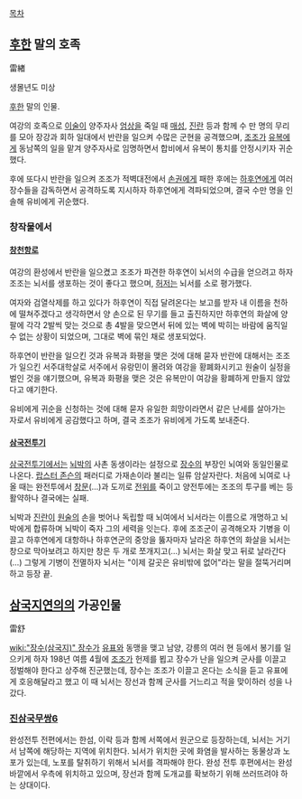 [[목차]]
== [[후한]] 말의 호족 ==
雷緖

생몰년도 미상

[[후한]] 말의 인물.

여강의 호족으로 [[이술]]이 양주자사 [[엄상]]을 죽일 때 [[매성]], [[진란]] 등과 함께 수 만 명의 무리를 모아 장강과 회하 일대에서 반란을 일으켜 수많은 군현을 공격했으며, [[조조]]가 [[유복]]에게 동남쪽의 일을 맡겨 양주자사로 임명하면서 합비에서 유복이 통치를 안정시키자 귀순했다.

후에 또다시 반란을 일으켜 조조가 적벽대전에서 [[손권]]에게 패한 후에는 [[하후연]]에게 여러 장수들을 감독하면서 공격하도록 지시하자 하후연에게 격파되었으며, 결국 수만 명을 인솔해 유비에게 귀순했다.

=== 창작물에서 ===
==== [[창천항로]] ====
여강의 환성에서 반란을 일으켰고 조조가 파견한 하후연이 뇌서의 수급을 얻으려고 하자 조조는 뇌서를 생포하는 것이 좋다고 했으며, [[허저]]는 뇌서를 소로 평가했다.

여자와 검열삭제를 하고 있다가 하후연이 직접 달려온다는 보고를 받자 내 이름을 천하에 떨쳐주겠다고 생각하면서 양 손으로 된 무기를 들고 출진하지만 하후연의 화살에 양 팔에 각각 2발씩 맞는 것으로 총 4발을 맞으면서 뒤에 있는 벽에 박히는 바람에 움직일 수 없는 상황이 되었으며, 그대로 벽에 묶인 채로 생포되었다.

하후연이 반란을 일으킨 것과 유복과 화평을 맺은 것에 대해 묻자 반란에 대해서는 조조가 일으킨 서주대학살로 서주에서 유랑민이 몰려와 여강을 황폐화시키고 원술이 실정을 벌인 것을 얘기했으며, 유복과 화평을 맺은 것은 유복만이 여강을 황폐하게 만들지 않았다고 얘기한다.

유비에게 귀순을 신청하는 것에 대해 묻자 유일한 희망이라면서 같은 난세를 살아가는 자로서 유비에게 공감했다고 하며, 결국 조조가 유비에게 가도록 보내준다.

==== [[삼국전투기]] ====
[[삼국전투기]]에서는 [[뇌박]]의 사촌 동생이라는 설정으로 [[장수]]의 부장인 뇌여와 동일인물로 나온다. [[랍스터 존슨]]의 패러디로 가재손이라 불리는 일류 암살자란다. 처음에 뇌여로 나올 때는 완전투에서 [[창문]](…)과 도끼로 [[전위]]를 죽이고 양전투에는 조조의 투구를 베는 등 활약하나 결국에는 실패.  

뇌박과 [[진란]]이 [[원술]]의 손을 벗어나 독립할 때 뇌여에서 뇌서라는 이름으로 개명하고 뇌박에게 합류하며 뇌박이 죽자 그의 세력을 잇는다. 후에 조조군이 공격해오자 기병을 이끌고 하후연에게 대항하나 하후연군의 중앙을 뚫자마자 날라온 하후연의 화살을 뇌서는 창으로 막아보려고 하지만 창은 두 개로 쪼개지고(…) 뇌서는 화살 맞고 뒤로 날라간다(…) 그렇게 기병이 전멸하자 뇌서는 "이제 갈곳은 유비밖에 없어"라는 말을 절뚝거리며 하고 등장 끝.

== [[삼국지연의]]의 가공인물 ==
雷舒

[[wiki:"장수(삼국지)" 장수]]가 [[유표]]와 동맹을 맺고 남양, 강릉의 여러 현 등에서 봉기를 일으키게 하자 198년 여름 4월에 [[조조]]가 헌제를 뵙고 장수가 난을 일으켜 군사를 이끌고 정벌해야 한다고 상주해 진군했는데, 장수는 조조가 이끌고 온다는 소식을 듣고 유표에게 호응해달라고 했고 이 때 뇌서는 장선과 함께 군사를 거느리고 적을 맞이하러 성을 나갔다.

=== [[진삼국무쌍6]] ===
완성전투 전편에서는 한섬, 이락 등과 함께 서쪽에서 원군으로 등장하는데, 뇌서는 거기서 남쪽에 해당하는 지역에 위치한다. 뇌서가 위치한 곳에 화염을 발사하는 동물상과 노포가 있는데, 노포를 탈취하기 위해서 뇌서를 격파해야 한다. 완성 전투 후편에서는 완성 바깥에서 우측에 위치하고 있으며, 장선과 함께 도개교를 확보하기 위해 쓰러뜨려야 하는 상대이다.
